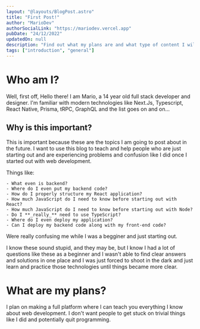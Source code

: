 ```yaml
---
layout: "@layouts/BlogPost.astro"
title: "First Post!"
author: "MarioDev"
authorSocialLink: "https://mariodev.vercel.app"
pubDate: "24/12/2022"
updatedOn: null
description: "Find out what my plans are and what type of content I will post on this blog from now on!"
tags: ["introduction", "general"]
---
```


# Who am I?

Well, first off, Hello there! I am Mario, a 14 year old full stack developer and designer. I'm familiar with
modern technologies like Next.Js, Typescript, React Native, Prisma, tRPC, GraphQL and the list goes on and on...

## Why is this important?

This is important because these are the topics I am going to post about in the future. I want to use this blog
to teach and help people who are just starting out and are experiencing problems and confusion like I did once I started out with web development.

Things like:

    - What even is backend?
    - Where do I even put my backend code?
    - How do I properly structure my React application?
    - How much JavaScript do I need to know before starting out with React?
    - How much JavaScript do I need to know before starting out with Node?
    - Do I **_really_** need to use TypeScript?
    - Where do I even deploy my application?
    - Can I deploy my backend code along with my front-end code?

Were really confusing me while I was a begginer and just starting out.

I know these sound stupid, and they may be, but I know I had a lot of questions like these as a beginner
and I wasn't able to find clear answers and solutions in one place and I was just forced to shoot in the dark and just learn and practice
those technologies until things became more clear.

# What are my plans?

I plan on making a full platform where I can teach you everything I know about web development.
I don't want people to get stuck on trivial things like I did and potentially quit programming.
